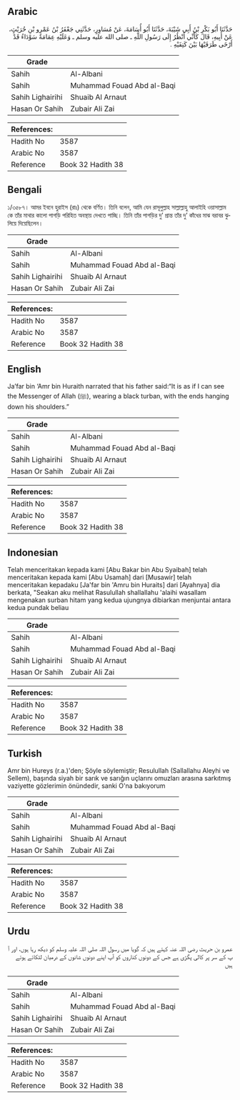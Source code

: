 ## Arabic


<div dir="rtl" lang="ar" style={{fontSize:'larger',backgroundColor:'#f8f9fa',padding:20}}>
حَدَّثَنَا أَبُو بَكْرِ بْنُ أَبِي شَيْبَةَ، حَدَّثَنَا أَبُو أُسَامَةَ، عَنْ مُسَاوِرٍ، حَدَّثَنِي جَعْفَرُ بْنُ عَمْرِو بْنِ حُرَيْثٍ، عَنْ أَبِيهِ، قَالَ كَأَنِّي أَنْظُرُ إِلَى رَسُولِ اللَّهِ ـ صلى الله عليه وسلم ـ وَعَلَيْهِ عِمَامَةٌ سَوْدَاءُ قَدْ أَرْخَى طَرَفَيْهَا بَيْنَ كَتِفَيْهِ ‏.‏
</div>
<div style={{backgroundColor:'#f8f9fa',padding:20, marginBottom: 10}}><table> <thead> <tr> <th>Grade</th> <th></th> </tr> </thead> <tbody> <tr><td>Sahih</td><td>Al-Albani</td></tr><tr><td>Sahih</td><td>Muhammad Fouad Abd al-Baqi</td></tr><tr><td>Sahih Lighairihi</td><td>Shuaib Al Arnaut</td></tr><tr><td>Hasan Or Sahih</td><td>Zubair Ali Zai</td></tr></tbody></table><table> <thead> <tr> <th>References:</th> <th></th> </tr> </thead> <tbody><tr><td>Hadith No</td><td>3587</td></tr><tr><td>Arabic No</td><td>3587</td></tr><tr><td>Reference</td><td>Book 32 Hadith 38</td></tr></tbody></table></div>

## Bengali


<div dir="ltr" lang="bn" style={{fontSize:'larger',backgroundColor:'#f8f9fa',padding:20}}>
১/৩৫৮৭। আমর ইবনে হুরাইস (রাঃ) থেকে বর্ণিত। তিনি বলেন, আমি যেন রাসূলুল্লাহ সাল্লাল্লাহু আলাইহি ওয়াসাল্লাম কে তাঁর মাথার কালো পাগড়ি পরিহিত অবস্থায় দেখতে পাচ্ছি। তিনি তাঁর পাগড়ির দু’ প্রান্ত তাঁর দু’ কাঁধের মাঝ বরাবর ঝুলিয়ে দিয়েছিলেন।
</div>
<div style={{backgroundColor:'#f8f9fa',padding:20, marginBottom: 10}}><table> <thead> <tr> <th>Grade</th> <th></th> </tr> </thead> <tbody> <tr><td>Sahih</td><td>Al-Albani</td></tr><tr><td>Sahih</td><td>Muhammad Fouad Abd al-Baqi</td></tr><tr><td>Sahih Lighairihi</td><td>Shuaib Al Arnaut</td></tr><tr><td>Hasan Or Sahih</td><td>Zubair Ali Zai</td></tr></tbody></table><table> <thead> <tr> <th>References:</th> <th></th> </tr> </thead> <tbody><tr><td>Hadith No</td><td>3587</td></tr><tr><td>Arabic No</td><td>3587</td></tr><tr><td>Reference</td><td>Book 32 Hadith 38</td></tr></tbody></table></div>

## English


<div dir="ltr" lang="en" style={{fontSize:'larger',backgroundColor:'#f8f9fa',padding:20}}>
Ja’far bin ‘Amr bin Huraith narrated that his father said:“It is as if I can see the Messenger of Allah (ﷺ), wearing a black turban, with the ends hanging down his shoulders.”
</div>
<div style={{backgroundColor:'#f8f9fa',padding:20, marginBottom: 10}}><table> <thead> <tr> <th>Grade</th> <th></th> </tr> </thead> <tbody> <tr><td>Sahih</td><td>Al-Albani</td></tr><tr><td>Sahih</td><td>Muhammad Fouad Abd al-Baqi</td></tr><tr><td>Sahih Lighairihi</td><td>Shuaib Al Arnaut</td></tr><tr><td>Hasan Or Sahih</td><td>Zubair Ali Zai</td></tr></tbody></table><table> <thead> <tr> <th>References:</th> <th></th> </tr> </thead> <tbody><tr><td>Hadith No</td><td>3587</td></tr><tr><td>Arabic No</td><td>3587</td></tr><tr><td>Reference</td><td>Book 32 Hadith 38</td></tr></tbody></table></div>

## Indonesian


<div dir="ltr" lang="id" style={{fontSize:'larger',backgroundColor:'#f8f9fa',padding:20}}>
Telah menceritakan kepada kami [Abu Bakar bin Abu Syaibah] telah menceritakan kepada kami [Abu Usamah] dari [Musawir] telah menceritakan kepadaku [Ja'far bin 'Amru bin Huraits] dari [Ayahnya] dia berkata, "Seakan aku melihat Rasulullah shallallahu 'alaihi wasallam mengenakan surban hitam yang kedua ujungnya dibiarkan menjuntai antara kedua pundak beliau
</div>
<div style={{backgroundColor:'#f8f9fa',padding:20, marginBottom: 10}}><table> <thead> <tr> <th>Grade</th> <th></th> </tr> </thead> <tbody> <tr><td>Sahih</td><td>Al-Albani</td></tr><tr><td>Sahih</td><td>Muhammad Fouad Abd al-Baqi</td></tr><tr><td>Sahih Lighairihi</td><td>Shuaib Al Arnaut</td></tr><tr><td>Hasan Or Sahih</td><td>Zubair Ali Zai</td></tr></tbody></table><table> <thead> <tr> <th>References:</th> <th></th> </tr> </thead> <tbody><tr><td>Hadith No</td><td>3587</td></tr><tr><td>Arabic No</td><td>3587</td></tr><tr><td>Reference</td><td>Book 32 Hadith 38</td></tr></tbody></table></div>

## Turkish


<div dir="ltr" lang="tr" style={{fontSize:'larger',backgroundColor:'#f8f9fa',padding:20}}>
Amr bin Hureys (r.a.)'den; Şöyle söylemiştir; Resulullah (Sallallahu Aleyhi ve Sellem), başında siyah bir sarık ve sarığın uçlarını omuzları arasına sarkıtmış vaziyette gözlerimin önündedir, sanki O'na bakıyorum
</div>
<div style={{backgroundColor:'#f8f9fa',padding:20, marginBottom: 10}}><table> <thead> <tr> <th>Grade</th> <th></th> </tr> </thead> <tbody> <tr><td>Sahih</td><td>Al-Albani</td></tr><tr><td>Sahih</td><td>Muhammad Fouad Abd al-Baqi</td></tr><tr><td>Sahih Lighairihi</td><td>Shuaib Al Arnaut</td></tr><tr><td>Hasan Or Sahih</td><td>Zubair Ali Zai</td></tr></tbody></table><table> <thead> <tr> <th>References:</th> <th></th> </tr> </thead> <tbody><tr><td>Hadith No</td><td>3587</td></tr><tr><td>Arabic No</td><td>3587</td></tr><tr><td>Reference</td><td>Book 32 Hadith 38</td></tr></tbody></table></div>

## Urdu


<div dir="rtl" lang="ur" style={{fontSize:'larger',backgroundColor:'#f8f9fa',padding:20}}>
عمرو بن حریث رضی اللہ عنہ کہتے ہیں کہ گویا میں رسول اللہ صلی اللہ علیہ وسلم کو دیکھ رہا ہوں، اور آ پ کے سر پر کالی پگڑی ہے جس کے دونوں کناروں کو آپ اپنے دونوں شانوں کے درمیان لٹکائے ہوئے ہیں
</div>
<div style={{backgroundColor:'#f8f9fa',padding:20, marginBottom: 10}}><table> <thead> <tr> <th>Grade</th> <th></th> </tr> </thead> <tbody> <tr><td>Sahih</td><td>Al-Albani</td></tr><tr><td>Sahih</td><td>Muhammad Fouad Abd al-Baqi</td></tr><tr><td>Sahih Lighairihi</td><td>Shuaib Al Arnaut</td></tr><tr><td>Hasan Or Sahih</td><td>Zubair Ali Zai</td></tr></tbody></table><table> <thead> <tr> <th>References:</th> <th></th> </tr> </thead> <tbody><tr><td>Hadith No</td><td>3587</td></tr><tr><td>Arabic No</td><td>3587</td></tr><tr><td>Reference</td><td>Book 32 Hadith 38</td></tr></tbody></table></div>